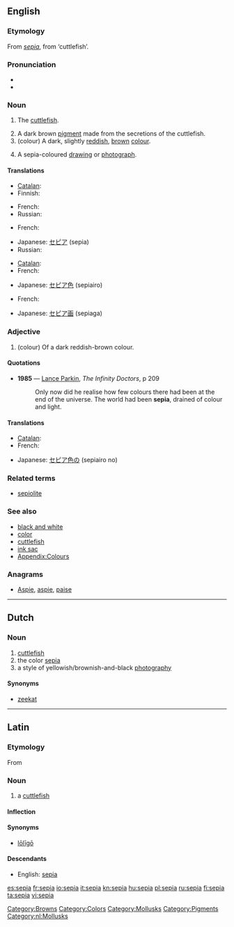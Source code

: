 {{wikipedia}}
==English==

===Etymology===
From {{etyl|la}} ''[[#Latin|sepia]]'', from {{etyl|grc}} {{term|lang=grc|σηπία}} ‘cuttlefish’.

===Pronunciation===
* {{IPA|/ˈsiːpɪə/}}
* {{rhymes|iːpiə}}

===Noun===
{{en-noun}}

# {{archaic}} The [[cuttlefish]].
# A dark brown [[pigment]] made from the secretions of the cuttlefish.
# (colour) A dark, slightly [[red]]dish, [[brown]] [[color|colour]].
#: {{colour panel|704214}}
# A sepia-coloured [[drawing]] or [[photograph]].

====Translations====

{{trans-top|cuttlefish}}
* [[Catalan]]: {{t|ca|sèpia|f}}
* Finnish: {{t-|fi|seepia}}
{{trans-mid}}
* French: {{t|fr|seiche|f}}
* Russian: {{t|ru|каракатица|f|sc=Cyrl|tr=karakática}}
{{trans-bottom}}

{{trans-top|pigment}}
* French: {{t|fr|sépia|m}}
{{trans-mid}}
* Japanese: [[セピア]] (sepia)
* Russian: {{t|ru|сепия|f|sc=Cyrl|tr=sépija}}
{{trans-bottom}}

{{trans-top|colour}}
* [[Catalan]]: {{t|ca|sèpia|m}}
* French: {{t|fr|sépia|m}}
{{trans-mid}}
* Japanese: [[セピア色]] (sepiairo)
{{trans-bottom}}

{{trans-top|drawing}}
* French: {{t|fr|sépia|m}}
{{trans-mid}}
* Japanese: [[セピア画]] (sepiaga)
{{trans-bottom}}

===Adjective===
{{en-adj}}

# (colour) Of a dark reddish-brown colour.

====Quotations====
* '''1985''' — [[w:Lance Parkin|Lance Parkin]], ''The Infinity Doctors'', p 209
*: Only now did he realise how few colours there had been at the end of the universe.  The world had been '''sepia''', drained of colour and light.

====Translations====
{{trans-top|colour}}
* [[Catalan]]: {{t|ca|sèpia}}
* French: {{t|fr|sépia}}
{{trans-mid}}
* Japanese: [[セピア色]]の (sepiairo no)
{{trans-bottom}}

===Related terms===
* [[sepiolite]]

===See also===
* [[black and white]]
* [[color]]
* [[cuttlefish]]
* [[ink sac]]
* [[Appendix:Colours]]

===Anagrams===
* [[Aspie#English|Aspie]], [[aspie#English|aspie]], [[paise#English|paise]]

[[Category:Browns]]
[[Category:Colors]]
[[Category:Mollusks]]
[[Category:Pigments]]

----

==Dutch==
{{wikipedia|lang=nl}}

===Noun===
{{infl|nl|noun}}

# [[cuttlefish]]
# the color [[sepia#English|sepia]]
# a style of yellowish/brownish-and-black [[photography]]

====Synonyms====
* {{sense|cuttlefish}} [[zeekat]]

[[Category:nl:Mollusks]]

----

==Latin==

===Etymology===
From {{etyl|grc|la}} {{term|σηπία||tr=sēpia|lang=grc|sc=polytonic}}

===Noun===
{{la-noun|sēpia|sepiae|sēpiae|f|first}}

# a [[cuttlefish]]

====Inflection====
{{la-decl-1st|sepi|sēpi}}

====Synonyms====
* {{sense|cuttlefish}} [[loligo#Latin|lōlīgō]]

====Descendants====
* English: [[#English|sepia]]

[[es:sepia]]
[[fr:sepia]]
[[io:sepia]]
[[it:sepia]]
[[kn:sepia]]
[[hu:sepia]]
[[pl:sepia]]
[[ru:sepia]]
[[fi:sepia]]
[[ta:sepia]]
[[vi:sepia]]